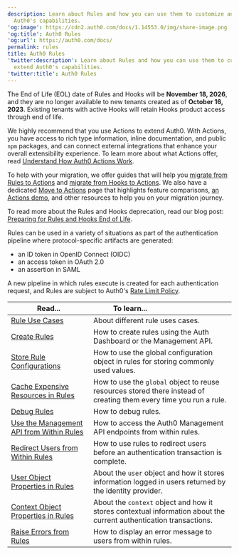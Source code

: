 ```yaml
---
description: Learn about Rules and how you can use them to customize and extend
  Auth0's capabilities.
'og:image': https://cdn2.auth0.com/docs/1.14553.0/img/share-image.png
'og:title': Auth0 Rules
'og:url': https://auth0.com/docs/
permalink: rules
title: Auth0 Rules
'twitter:description': Learn about Rules and how you can use them to customize and
  extend Auth0's capabilities.
'twitter:title': Auth0 Rules
---
```

<Warning>

The End of Life (EOL) date of Rules and Hooks will be **November 18, 2026**, and they are no longer available to new tenants created as of **October 16, 2023**. Existing tenants with active Hooks will retain Hooks product access through end of life.

We highly recommend that you use Actions to extend Auth0. With Actions, you have access to rich type information, inline documentation, and public `npm` packages, and can connect external integrations that enhance your overall extensibility experience. To learn more about what Actions offer, read [Understand How Auth0 Actions Work](/customize/actions/actions-overview).

To help with your migration, we offer guides that will help you [migrate from Rules to Actions](/customize/actions/migrate/migrate-from-rules-to-actions) and [migrate from Hooks to Actions](/customize/actions/migrate/migrate-from-hooks-to-actions). We also have a dedicated [Move to Actions](https://auth0.com/extensibility/movetoactions) page that highlights feature comparisons, [an Actions demo](https://www.youtube.com/watch?v=UesFSY1klrI), and other resources to help you on your migration journey.

To read more about the Rules and Hooks deprecation, read our blog post: [Preparing for Rules and Hooks End of Life](https://auth0.com/blog/preparing-for-rules-and-hooks-end-of-life/).

</Warning>

Rules can be used in a variety of situations as part of the authentication pipeline where protocol-specific artifacts are generated:

* an <Tooltip tip="ID Token: Credential meant for the client itself, rather than for accessing a resource." cta="View Glossary" href="/glossary?term=ID+token">ID token</Tooltip> in <Tooltip tip="ID Token: Credential meant for the client itself, rather than for accessing a resource." cta="View Glossary" href="/glossary?term=OpenID">OpenID</Tooltip> Connect (OIDC)
* an <Tooltip tip="Access Token: Authorization credential, in the form of an opaque string or JWT, used to access an API." cta="View Glossary" href="/glossary?term=access+token">access token</Tooltip> in <Tooltip tip="Access Token: Authorization credential, in the form of an opaque string or JWT, used to access an API." cta="View Glossary" href="/glossary?term=OAuth+2.0">OAuth 2.0</Tooltip>
* an assertion in <Tooltip tip="Security Assertion Markup Language (SAML): Standardized protocol allowing two parties to exchange authentication information without a password." cta="View Glossary" href="/glossary?term=SAML">SAML</Tooltip>

A new pipeline in which rules execute is created for each authentication request, and Rules are subject to Auth0's [Rate Limit Policy](/troubleshoot/customer-support/operational-policies/rate-limit-policy).

<table class="table"><thead>
<tr>
<th><strong>Read...</strong></th>
<th><strong>To learn...</strong>                                </th>
</tr>
</thead>
<tbody>
<tr>
<td><a href="/customize/actions/use-cases">Rule Use Cases</a></td>
<td>About different rule uses cases.</td>
</tr>
<tr>
<td><a href="/customize/rules/create-rules">Create Rules</a></td>
<td>How to create rules using the Auth Dashboard or the Management API.</td>
</tr>
<tr>
<td><a href="/customize/rules/configuration">Store Rule Configurations</a></td>
<td>How to use the global configuration object in rules for storing commonly used values.</td>
</tr>
<tr>
<td><a href="/customize/rules/cache-resources">Cache Expensive Resources in Rules</a></td>
<td>How to use the <code>global</code> object to reuse resources stored there instead of creating them every time you run a rule.</td>
</tr>
<tr>
<td><a href="/customize/rules/debug-rules">Debug Rules</a></td>
<td>How to debug rules.</td>
</tr>
<tr>
<td><a href="/customize/rules/use-management-api">Use the Management API from Within Rules</a></td>
<td>How to access the Auth0 Management API endpoints from within rules.</td>
</tr>
<tr>
<td><a href="/customize/rules/redirect-users">Redirect Users from Within Rules</a></td>
<td>How to use rules to redirect users before an authentication transaction is complete.</td>
</tr>
<tr>
<td><a href="/customize/rules/user-object-in-rules">User Object Properties in Rules</a></td>
<td>About the <code>user</code> object and how it stores information logged in users returned by the identity provider.</td>
</tr>
<tr>
<td><a href="/customize/rules/context-object">Context Object Properties in Rules</a></td>
<td>About the <code>context</code> object and how it stores contextual information about the current authentication transactions.</td>
</tr>
<tr>
<td><a href="/customize/rules/raise-errors-from-rules">Raise Errors from Rules</a></td>
<td>How to display an error message to users from within rules.</td>
</tr>
</tbody>
</table>